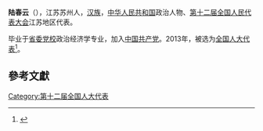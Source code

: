 '''陆春云'''（{{bd|1963年||}}），江苏苏州人，[[汉族|汉族]]，[[中华人民共和国|中华人民共和国]]政治人物、[[第十二届全国人民代表大会|第十二届全国人民代表大会]]江苏地区代表。

毕业于[[省委党校|省委党校]]政治经济学专业，加入[[中国共产党|中国共产党]]。2013年，被选为[[全国人大代表|全国人大代表]]<ref>{{cite news|title=全国人大代表信息-陆春云|url= http://210.82.31.1:8084/delegate/viewDelegate.action?dbid=120745|accessdate=2013-03-28|newspaper=全国人大网}}{{Dead link|date=2019年12月 |bot=InternetArchiveBot |fix-attempted=yes }}</ref>。

==參考文獻==
{{reflist}}
{{中国政治人物小作品}}

[[Category:第十二届全国人大代表|Category:第十二届全国人大代表]]